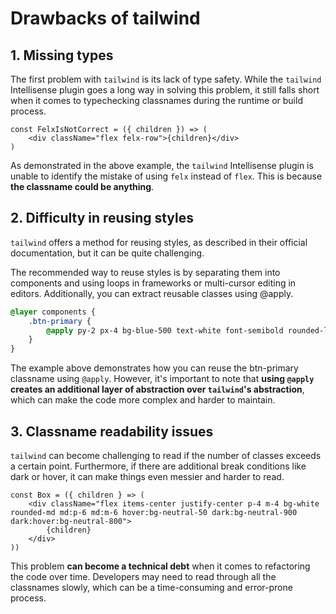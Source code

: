 
# Drawbacks of tailwind

## 1. Missing types

The first problem with `tailwind` is its lack of type safety.
While the `tailwind` Intellisense plugin goes a long way in solving this problem, it still falls short when it comes to typechecking classnames during the runtime or build process.

```tsx {2}
const FelxIsNotCorrect = ({ children }) => (
    <div className="flex felx-row">{children}</div>
)
```

As demonstrated in the above example, the `tailwind` Intellisense plugin is unable to identify the mistake of using `felx` instead of `flex`. This is because **the classname could be anything**.

## 2. Difficulty in reusing styles

`tailwind` offers a method for reusing styles, as described in their official documentation, but it can be quite challenging.

The recommended way to reuse styles is by separating them into components and using loops in frameworks or multi-cursor editing in editors. Additionally, you can extract reusable classes using @apply.

```css /@apply/
@layer components {
    .btn-primary {
        @apply py-2 px-4 bg-blue-500 text-white font-semibold rounded-lg shadow-md hover:bg-blue-700 focus:outline-none focus:ring-2 focus:ring-blue-400 focus:ring-opacity-75;
    }
}
```

The example above demonstrates how you can reuse the btn-primary classname using `@apply`.
However, it's important to note that **using `@apply` creates an additional layer of abstraction over `tailwind`'s abstraction**, which can make the code more complex and harder to maintain.

## 3. Classname readability issues

`tailwind` can become challenging to read if the number of classes exceeds a certain point.
Furthermore, if there are additional break conditions like dark or hover, it can make things even messier and harder to read.

```tsx {2}
const Box = ({ children } => (
    <div className="flex items-center justify-center p-4 m-4 bg-white rounded-md md:p-6 md:m-6 hover:bg-neutral-50 dark:bg-neutral-900 dark:hover:bg-neutral-800">
        {children}
    </div>
))
```

This problem **can become a technical debt** when it comes to refactoring the code over time.
Developers may need to read through all the classnames slowly,
which can be a time-consuming and error-prone process.
